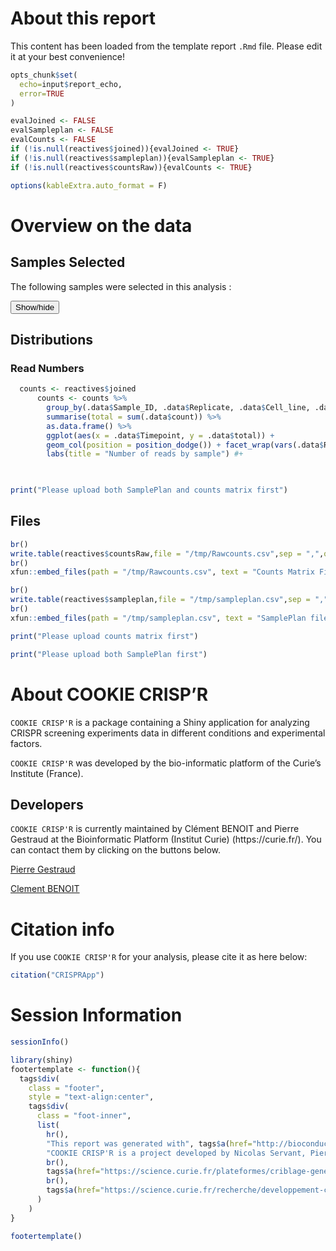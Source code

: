 # About this report

This content has been loaded from the template report `.Rmd` file. Please edit it at your best convenience!


```r
opts_chunk$set(
  echo=input$report_echo,
  error=TRUE
)
```

```r
evalJoined <- FALSE
evalSampleplan <- FALSE
evalCounts <- FALSE
if (!is.null(reactives$joined)){evalJoined <- TRUE}
if (!is.null(reactives$sampleplan)){evalSampleplan <- TRUE}
if (!is.null(reactives$countsRaw)){evalCounts <- TRUE}

options(kableExtra.auto_format = F)
```


# Overview on the data

## Samples Selected

The following samples were selected in this analysis : 

<button title="Click to show answer" type="button" onclick="if(document.getElementById('BE_Genus_C.txt') .style.display=='none') {document.getElementById('BE_Genus_C.txt') .style.display=''}else{document.getElementById('BE_Genus_C.txt') .style.display='none'}">Show/hide</button>
<div id="BE_Genus_C.txt" style="display:none">
```r
kableExtra::kable(reactives$sampleplan,caption = "samplePlan Table") %>%
kable_styling() %>%
kableExtra::column_spec(1:ncol(reactives$sampleplan),width = "80em", bold = FALSE, italic = FALSE)# %>%
  #scroll_box(width = "100%", height = "20%")

```

```r

print("Please upload SamplePlan file first")

```
</div>
  

## Distributions

### Read Numbers

```r

  counts <- reactives$joined
      counts <- counts %>%
        group_by(.data$Sample_ID, .data$Replicate, .data$Cell_line, .data$Timepoint) %>%
        summarise(total = sum(.data$count)) %>% 
        as.data.frame() %>%
        ggplot(aes(x = .data$Timepoint, y = .data$total)) +
        geom_col(position = position_dodge()) + facet_wrap(vars(.data$Replicate, .data$Cell_line), nrow = 1) +
        labs(title = "Number of reads by sample") #+

      
```


```r

print("Please upload both SamplePlan and counts matrix first")

```

## Files 

```r
br()
write.table(reactives$countsRaw,file = "/tmp/Rawcounts.csv",sep = ",",quote = FALSE)
br()
xfun::embed_files(path = "/tmp/Rawcounts.csv", text = "Counts Matrix File")
```


```r
br()
write.table(reactives$sampleplan,file = "/tmp/sampleplan.csv",sep = ",",quote = FALSE)
br()
xfun::embed_files(path = "/tmp/sampleplan.csv", text = "SamplePlan file")
```


```r
print("Please upload counts matrix first")
```


```r
print("Please upload both SamplePlan first")
```


# About COOKIE CRISP'R

`COOKIE CRISP'R` is a package containing a Shiny application for
analyzing CRISPR screening experiments data in different conditions and experimental factors.

`COOKIE CRISP'R` was developed by the bio-informatic platform of the Curie's Institute (France). 

## Developers

`COOKIE CRISP'R` is currently maintained by Clément BENOIT and Pierre Gestraud at the Bioinformatic Platform (Institut Curie) (https://curie.fr/).
You can contact them by clicking on the buttons below.

<a href="mailto:mailto:pierre.gestraud@curie.fr?subject=[COOKIE CRISP'R_feedback]" class="btn btn-primary">Pierre Gestraud</a>

<a href="mailto:mailto:clement.benoit@curie.fr?subject=[COOKIE CRISP'R_feedback]" class="btn btn-primary">Clement BENOIT</a>


# Citation info

If you use `COOKIE CRISP'R` for your analysis, please cite it as here below:

```r
citation("CRISPRApp")
```

# Session Information

```r
sessionInfo()
```

```r
library(shiny)
footertemplate <- function(){
  tags$div(
    class = "footer",
    style = "text-align:center",
    tags$div(
      class = "foot-inner",
      list(
        hr(),
        "This report was generated with", tags$a(href="http://bioconductor.org/packages/COOKIE CRISP'R/", "COOKIE CRISP'R"), br(),
        "COOKIE CRISP'R is a project developed by Nicolas Servant, Pierre Gestraud, Aurelien Bore and Clement Benoit from the bioinformatic and crispr'it platforms of the Institut Curie : ",
        br(),
        tags$a(href="https://science.curie.fr/plateformes/criblage-genetique-crispr-crisprit/","CRISPRIT platform"),
        br(),
        tags$a(href="https://science.curie.fr/recherche/developpement-cancer-genetique-epigenetique/dynamique-de-linformation-genetique/equipe-vallot/","Bioinformatic Platform"),br())
      )
    )
}
```

```r
footertemplate()
```
